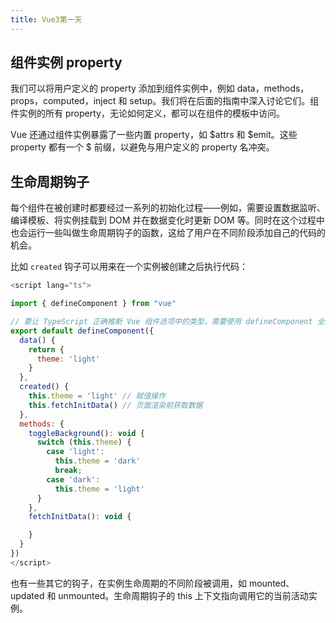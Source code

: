 ```yaml
---
title: Vue3第一天
---
```



<AuthorInfo />

## 组件实例 property

我们可以将用户定义的 property 添加到组件实例中，例如 data，methods，props，computed，inject 和 setup。我们将在后面的指南中深入讨论它们。组件实例的所有 property，无论如何定义，都可以在组件的模板中访问。
 
Vue 还通过组件实例暴露了一些内置 property，如 $attrs 和 $emit。这些 property 都有一个 $ 前缀，以避免与用户定义的 property 名冲突。

## 生命周期钩子
每个组件在被创建时都要经过一系列的初始化过程——例如，需要设置数据监听、编译模板、将实例挂载到 DOM 并在数据变化时更新 DOM 等。同时在这个过程中也会运行一些叫做生命周期钩子的函数，这给了用户在不同阶段添加自己的代码的机会。
 
比如 `created` 钩子可以用来在一个实例被创建之后执行代码：
```js title="created示例"
<script lang="ts">

import { defineComponent } from "vue"

// 要让 TypeScript 正确推断 Vue 组件选项中的类型，需要使用 defineComponent 全局方法定义组件
export default defineComponent({
  data() {
    return {
      theme: 'light'
    }
  },
  created() {
    this.theme = 'light' // 赋值操作
    this.fetchInitData() // 页面渲染前获取数据
  },
  methods: {
    toggleBackground(): void {
      switch (this.theme) {
        case 'light':
          this.theme = 'dark'
          break;
        case 'dark':
          this.theme = 'light'
      }
    },
    fetchInitData(): void {

    }
  }
})
</script>
```
也有一些其它的钩子，在实例生命周期的不同阶段被调用，如 mounted、updated 和 unmounted。生命周期钩子的 this 上下文指向调用它的当前活动实例。